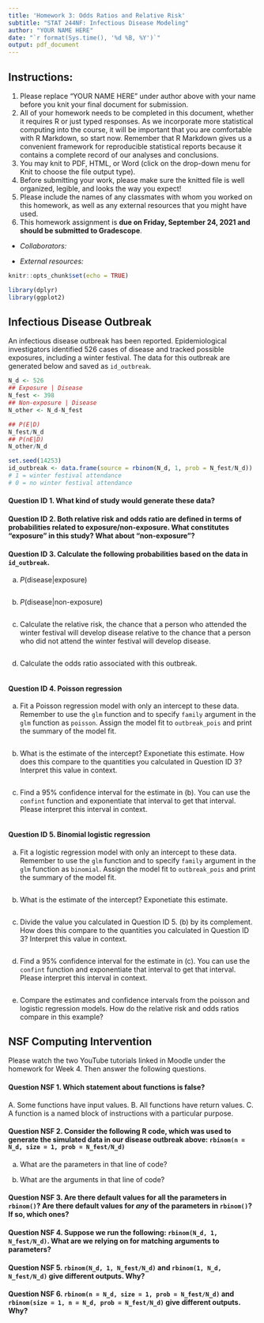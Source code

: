 ---
title: 'Homework 3: Odds Ratios and Relative Risk'
subtitle: "STAT 244NF: Infectious Disease Modeling"
author: "YOUR NAME HERE"
date: "`r format(Sys.time(), '%d %B, %Y')`"
output: pdf_document
---

## Instructions:

1. Please replace "YOUR NAME HERE" under author above with your name before you knit your final document for submission.
2. All of your homework needs to be completed in this document, whether it requires R or just typed responses. As we incorporate more statistical computing into the course, it will be important that you are comfortable with R Markdown, so start now. Remember that R Markdown gives us a convenient framework for reproducible statistical reports because it contains a complete record of our analyses and conclusions.
3. You may knit to PDF, HTML, or Word (click on the drop-down menu for Knit to choose the file output type). 
4. Before submitting your work, please make sure the knitted file is well organized, legible, and looks the way you expect!
5. Please include the names of any classmates with whom you worked on this homework, as well as any external resources that you might have used.
6. This homework assignment is **due on Friday, September 24, 2021 and should be submitted to Gradescope**.

- *Collaborators:*

- *External resources:*

```{r setup, include=FALSE}
knitr::opts_chunk$set(echo = TRUE)

library(dplyr)
library(ggplot2)
```

## Infectious Disease Outbreak

An infectious disease outbreak has been reported. Epidemiological investigators identified 526 cases of disease and tracked possible exposures, including a winter festival. The data for this outbreak are generated below and saved as `id_outbreak`. 

```{r}
N_d <- 526
## Exposure | Disease
N_fest <- 398
## Non-exposure | Disease
N_other <- N_d-N_fest

## P(E|D)
N_fest/N_d
## P(nE|D)
N_other/N_d

set.seed(14253)
id_outbreak <- data.frame(source = rbinom(N_d, 1, prob = N_fest/N_d))
# 1 = winter festival attendance
# 0 = no winter festival attendance
```

#### Question ID 1. What kind of study would generate these data?


#### Question ID 2. Both relative risk and odds ratio are defined in terms of probabilities related to exposure/non-exposure. What constitutes "exposure" in this study? What about "non-exposure"?


#### Question ID 3. Calculate the following probabilities based on the data in `id_outbreak`.

(a) $P(\text{disease}|\text{exposure})$

```{r}

```

(b) $P(\text{disease}|\text{non-exposure})$

```{r}

```

(c) Calculate the relative risk, the chance that a person who attended the winter festival will develop disease relative to the chance that a person who did not attend the winter festival will develop disease. 

```{r}

```

(d) Calculate the odds ratio associated with this outbreak.

```{r}

```

#### Question ID 4. Poisson regression

(a) Fit a Poisson regression model with only an intercept to these data. Remember to use the `glm` function and to specify `family` argument in the `glm` function as `poisson`. Assign the model fit to `outbreak_pois` and print the summary of the model fit.

```{r}

```

(b) What is the estimate of the intercept? Exponetiate this estimate. How does this compare to the quantities you calculated in Question ID 3? Interpret this value in context.

```{r}

```

(c) Find a 95% confidence interval for the estimate in (b). You can use the `confint` function and exponentiate that interval to get that interval. Please interpret this interval in context.

```{r}

```


#### Question ID 5. Binomial logistic regression

(a) Fit a logistic regression model with only an intercept to these data. Remember to use the `glm` function and to specify `family` argument in the `glm` function as `binomial`. Assign the model fit to `outbreak_pois` and print the summary of the model fit.

```{r}

```

(b) What is the estimate of the intercept? Exponetiate this estimate. 

```{r}

```

(c) Divide the value you calculated in Question ID 5. (b) by its complement. How does this compare to the quantities you calculated in Question ID 3? Interpret this value in context.

```{r}

```

(d) Find a 95% confidence interval for the estimate in (c). You can use the `confint` function and exponentiate that interval to get that interval. Please interpret this interval in context.

```{r}

```

(e) Compare the estimates and confidence intervals from the poisson and logistic regression models. How do the relative risk and odds ratios compare in this example?



## NSF Computing Intervention

Please watch the two YouTube tutorials linked in Moodle under the homework for Week 4. Then answer the following questions.

#### Question NSF 1. Which statement about functions is false?

A. Some functions have input values.
B. All functions have return values.
C. A function is a named block of instructions with a particular purpose.

#### Question NSF 2. Consider the following R code, which was used to generate the simulated data in our disease outbreak above: `rbinom(n = N_d, size = 1, prob = N_fest/N_d)`

(a) What are the parameters in that line of code?


(b) What are the arguments in that line of code?


#### Question NSF 3. Are there default values for all the parameters in `rbinom()`? Are there default values for *any* of the parameters in `rbinom()`? If so, which ones?


#### Question NSF 4. Suppose we run the following: `rbinom(N_d, 1, N_fest/N_d)`. What are we relying on for matching arguments to parameters?


#### Question NSF 5. `rbinom(N_d, 1, N_fest/N_d)` and `rbinom(1, N_d, N_fest/N_d)` give different outputs. Why?



#### Question NSF 6. `rbinom(n = N_d, size = 1, prob = N_fest/N_d)` and `rbinom(size = 1, n = N_d, prob = N_fest/N_d)` give different outputs. Why?